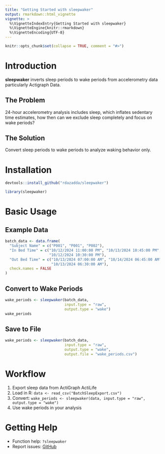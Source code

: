 ```yaml
---
title: "Getting Started with sleepwaker"
output: rmarkdown::html_vignette
vignette: >
  %\VignetteIndexEntry{Getting Started with sleepwaker}
  %\VignetteEngine{knitr::rmarkdown}
  %\VignetteEncoding{UTF-8}
---
```

```r
knitr::opts_chunk$set(collapse = TRUE, comment = "#>")
```

# Introduction

**sleepwaker** inverts sleep periods to wake periods from accelerometry data particularly Actigraph Data.

## The Problem

24-hour accelerometry analysis includes sleep, which inflates sedentary time estimates, how then can we exclude sleep completely and focus on wake periods?

## The Solution

Convert sleep periods to wake periods to analyze waking behavior only.

# Installation
```r
devtools::install_github("rdazadda/sleepwaker")
```
```r
library(sleepwaker)
```

# Basic Usage

## Example Data
```r
batch_data <- data.frame(
  "Subject Name" = c("P001", "P001", "P002"),
  "In Bed Time" = c("10/12/2024 11:00:00 PM", "10/13/2024 10:45:00 PM",
                    "10/12/2024 10:30:00 PM"),
  "Out Bed Time" = c("10/13/2024 07:00:00 AM", "10/14/2024 06:45:00 AM",
                     "10/13/2024 06:30:00 AM"),
  check.names = FALSE
)
```

## Convert to Wake Periods
```r
wake_periods <- sleepwaker(batch_data, 
                           input.type = "raw", 
                           output.type = "wake")
wake_periods
```

## Save to File
```r
wake_periods <- sleepwaker(batch_data, 
                           input.type = "raw", 
                           output.type = "wake",
                           output.file = "wake_periods.csv")
```

# Workflow

1. Export sleep data from ActiGraph ActiLife
2. Load in R: `data <- read_csv("BatchSleepExport.csv")`
3. Convert: `wake_periods <- sleepwaker(data, input.type = "raw", output.type = "wake")`
4. Use wake periods in your analysis

# Getting Help

- Function help: `?sleepwaker`
- Report issues: [GitHub](https://github.com/rdazadda/sleepwaker/issues)
